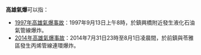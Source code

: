 '''高雄氣爆'''可以指：

*[[1997年高雄氣爆事故|1997年高雄氣爆事故]]：1997年9月13日上午8時，於鎮興橋附近發生液化石油氣管線爆炸。
*[[2014年高雄氣爆事故|2014年高雄氣爆事故]]：2014年7月31日23時至8月1日凌晨間，於前鎮與苓雅區發生丙烯管線連環爆炸。

{{dab|K|Cat=四字大中華地區相關消歧義}}
